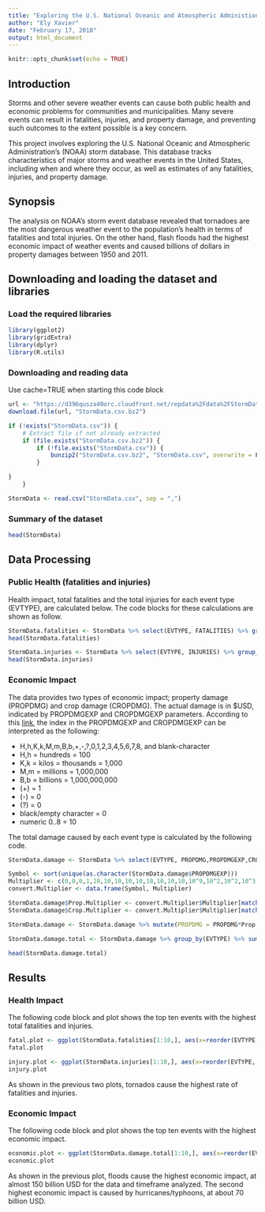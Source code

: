 ```yaml
---
title: "Exploring the U.S. National Oceanic and Atmospheric Administion's (NOAA) storm database"
author: "Ely Xavier"
date: "February 17, 2018"
output: html_document
---
```


```r
knitr::opts_chunk$set(echo = TRUE)
```

## Introduction 

Storms and other severe weather events can cause both public health and economic problems for communities and municipalities. Many severe events can result in fatalities, injuries, and property damage, and preventing such outcomes to the extent possible is a key concern.

This project involves exploring the U.S. National Oceanic and Atmospheric Administration's (NOAA) storm database. This database tracks characteristics of major storms and weather events in the United States, including when and where they occur, as well as estimates of any fatalities, injuries, and property damage.

## Synopsis

The analysis on NOAA's storm event database revealed that tornadoes are the most dangerous weather event to the population's health in terms of fatalities and total injuries. On the other hand, flash floods had the highest economic impact of weather events and caused billions of dollars in property damages between 1950 and 2011. 

## Downloading and loading the dataset and libraries

### Load the required libraries

```r
library(ggplot2)
library(gridExtra)
library(dplyr)
library(R.utils)
```

### Downloading and reading data

Use cache=TRUE when starting this code block

```r
url <- "https://d396qusza40orc.cloudfront.net/repdata%2Fdata%2FStormData.csv.bz2"
download.file(url, "StormData.csv.bz2")

if (!exists("StormData.csv")) {
    # Extract file if not already extracted
    if (file.exists("StormData.csv.bz2")) {
        if (!file.exists("StormData.csv")) {
            bunzip2("StormData.csv.bz2", "StormData.csv", overwrite = F)
        }

}
    }
```

```r
StormData <- read.csv("StormData.csv", sep = ",")
```

### Summary of the dataset

```r
head(StormData)
```

## Data Processing

### Public Health (fatalities and injuries)

Health impact, total fatalities and the total injuries for each event type (EVTYPE), are calculated below. The code blocks for these calculations are shown as follow.

``` r
StormData.fatalities <- StormData %>% select(EVTYPE, FATALITIES) %>% group_by(EVTYPE) %>% summarise(total.fatalities = sum(FATALITIES)) %>% arrange(-total.fatalities)
head(StormData.fatalities)
```

```r
StormData.injuries <- StormData %>% select(EVTYPE, INJURIES) %>% group_by(EVTYPE) %>% summarise(total.injuries = sum(INJURIES)) %>% arrange(-total.injuries)
head(StormData.injuries)
```

### Economic Impact

The data provides two types of economic impact; property damage (PROPDMG) and crop damage (CROPDMG). The actual damage is in $USD, indicated by PROPDMGEXP and CROPDMGEXP parameters. According to this [link](https://rstudio-pubs-static.s3.amazonaws.com/58957_37b6723ee52b455990e149edde45e5b6.html), the index in the PROPDMGEXP and CROPDMGEXP can be interpreted as the following:

* H,h,K,k,M,m,B,b,+,-,?,0,1,2,3,4,5,6,7,8, and blank-character
* H,h = hundreds = 100
* K,k = kilos = thousands = 1,000
* M,m = millions = 1,000,000
* B,b = billions = 1,000,000,000
* (+) = 1
* (-) = 0
* (?) = 0
* black/empty character = 0
* numeric 0..8 = 10

The total damage caused by each event type is calculated by the following code.

```r
StormData.damage <- StormData %>% select(EVTYPE, PROPDMG,PROPDMGEXP,CROPDMG,CROPDMGEXP)

Symbol <- sort(unique(as.character(StormData.damage$PROPDMGEXP)))
Multiplier <- c(0,0,0,1,10,10,10,10,10,10,10,10,10,10^9,10^2,10^2,10^3,10^6,10^6)
convert.Multiplier <- data.frame(Symbol, Multiplier)

StormData.damage$Prop.Multiplier <- convert.Multiplier$Multiplier[match(StormData.damage$PROPDMGEXP, convert.Multiplier$Symbol)]
StormData.damage$Crop.Multiplier <- convert.Multiplier$Multiplier[match(StormData.damage$CROPDMGEXP, convert.Multiplier$Symbol)]

StormData.damage <- StormData.damage %>% mutate(PROPDMG = PROPDMG*Prop.Multiplier) %>% mutate(CROPDMG = CROPDMG*Crop.Multiplier) %>% mutate(TOTAL.DMG = PROPDMG+CROPDMG)

StormData.damage.total <- StormData.damage %>% group_by(EVTYPE) %>% summarize(TOTAL.DMG.EVTYPE = sum(TOTAL.DMG))%>% arrange(-TOTAL.DMG.EVTYPE) 

head(StormData.damage.total)
```

## Results

### Health Impact

The following code block and plot shows the top ten events with the highest total fatalities and injuries.

```r
fatal.plot <- ggplot(StormData.fatalities[1:10,], aes(x=reorder(EVTYPE, -total.fatalities), y=total.fatalities))+geom_bar(stat="identity") + theme(axis.text.x = element_text(angle=90, vjust=0.5, hjust=1))+ggtitle("Top Ten Events with Highest Total Fatalities") +labs(x="Event Type", y="Total Fatalities")
fatal.plot
```

```r
injury.plot <- ggplot(StormData.injuries[1:10,], aes(x=reorder(EVTYPE, -total.injuries), y=total.injuries))+geom_bar(stat="identity") + theme(axis.text.x = element_text(angle=90, vjust=0.5, hjust=1))+ggtitle("Top Ten Events with Highest Total Injuries") +labs(x="Event Type", y="Total Injuries")
injury.plot
```

As shown in the previous two plots, tornados cause the highest rate of fatalities and injuries.

### Economic Impact

The following code block and plot shows the top ten events with the highest economic impact.

```r
economic.plot <- ggplot(StormData.damage.total[1:10,], aes(x=reorder(EVTYPE, -TOTAL.DMG.EVTYPE), y=TOTAL.DMG.EVTYPE))+geom_bar(stat="identity") + theme(axis.text.x = element_text(angle=90, vjust=0.5, hjust=1))+ggtitle("Top Ten Events with Highest Economic Impact") +labs(x="Event Type", y="Total Economic Impact (USD)")
economic.plot
```

As shown in the previous plot, floods cause the highest economic impact, at almost 150 billion USD for the data and timeframe analyzed. The second highest economic impact is caused by hurricanes/typhoons, at about 70 billion USD. 